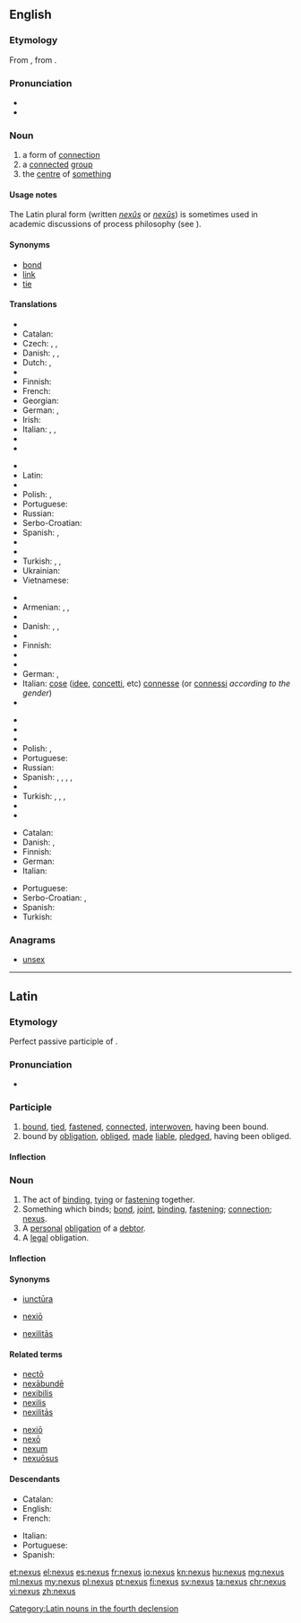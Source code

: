 ==English==
{{wikipedia|dab=nexus}}

===Etymology===
From {{etyl|la|en}} {{term|nexus||the act of binding together; bond|lang=la}}, from {{term/t|la|nectō||bind}}.

===Pronunciation===
* {{IPA|/ˈnɛksəs/}}
* {{rhymes|ɛksəs}}

===Noun===
{{head|en|noun|plural|nexuses|or|nexus}}

# a form of [[connection]]
# a [[connect]]ed [[group]]
# the [[centre]] of [[something]]

====Usage notes====
The Latin plural form (written ''[[nexûs]]'' or ''[[nexūs]]'') is sometimes used in academic discussions of process philosophy (see {{pedialite|Nexus (process philosophy)}}).

====Synonyms====
{{checksense}}
* [[bond]]
* [[link]]
* [[tie]]

====Translations====
{{trans-top|connection}}
* {{trreq|bg}}
* Catalan: {{t|ca|nexe|m}}
* Czech: {{t+|cs|souvislost|f}}, {{t|cs|spojení|n}}, {{t|cs|nexus|m}}
* Danish: {{t|da|sammenhæng|c}}, {{t|da|bindeled|n}}, {{t|da|forbindelse|c}}
* Dutch: {{t+|nl|band|m}}, {{t+|nl|verbinding|f}}
* {{trreq|et}}
* Finnish: {{t+|fi|yhteys}}
* French: {{t+|fr|nexus|m}}
* Georgian: {{t|ka|კავშირი|tr=kavširi|sc=Geor}}
* German: {{t+|de|Verbindung|f}}, {{t+|de|Verknüpfung|f}}
* Irish: {{t+|ga|nasc|m}}
* Italian: {{t+|it|nesso|m}}, {{t+|it|legame|m}}, {{t+|it|connessione|f}}
* {{trreq|ja}}
* {{trreq|kn}}
{{trans-mid}}
* {{trreq|ko}}
* Latin: {{t|la|nexus|m}}
* {{trreq|cmn}}
* Polish: {{t|pl|związek|m}}, {{t|pl|ogniwo|n}}
* Portuguese: {{t+|pt|nexo|m}}
* Russian: {{t+|ru|связь|f|tr=svjaz’|sc=Cyrl}}
* Serbo-Croatian: {{t|sh|veza|f}}
* Spanish: {{t+|es|nexo|m}}, {{t+|es|conexión|f}}
* {{trreq|sv}}
* {{trreq|ta}}
* Turkish: {{t+|tr|bağ}}, {{t+|tr|bağlantı}}, {{t+|tr|rabıta}}
* Ukrainian: {{t+|uk|зв'язок|m|tr=zvjazók|sc=Cyrl}}
* Vietnamese: {{t|vi|kết nối}}
{{trans-bottom}}

{{trans-top|connected group}}
* {{trreq|ar}}
* Armenian: {{t|hy|[[կապված]] [[խումբ]]|sc=Armn}}, {{t|hy|շարք|sc=Armn}}, {{t|hy|սերիա|sc=Armn}}
* {{trreq|bg}}
* Danish: {{t|da|kæde|c}}, {{t+|da|gruppe|c}}, {{t|da|række|c}}
* {{trreq|nl}}
* Finnish: {{t+|fi|ryhmä}}
* {{trreq|fr}}
* {{trreq|ka}}
* German: {{t+|de|Verbindung|f}}, {{t+|de|Netzwerk|n}}
* Italian: [[cose]] ([[idee]], [[concetti]], etc) [[connesse]] (or [[connessi]] ''according to the gender'')
* {{trreq|ja}}
{{trans-mid}}
* {{trreq|kn}}
* {{trreq|ko}}
* {{trreq|cmn}}
* Polish: {{t|pl|grupa|f}}, {{t|pl|zespół|m}}
* Portuguese: {{t+|pt|nexo|m}}
* Russian: {{t+|ru|группа|f|tr=grúppa|sc=Cyrl}}
* Spanish: {{t+|es|enchufe|m}} {{qualifier|colloquial}}, {{t+|es|cuña|f}} {{qualifier|colloquial}}, {{t+|es|junta|f}}, {{t+|es|vínculo|m}}, {{t+|es|vinculación|f}}
* {{trreq|ta}}
* Turkish: {{t+|tr|grup}}, {{t+|tr|ekip}}, {{t+|tr|takım}}, {{t+|tr|topluluk}}
* {{trreq|uk}}
* {{trreq|vi}}
{{trans-bottom}}

{{trans-top|centre of something}}
* Catalan: {{t+|ca|centre|m}}
* Danish: {{t|da|schankel}}, {{t|da|nexus}}
* Finnish: {{t+|fi|keskus}}
* German: {{t+|de|Zentrum|n}}
* Italian: {{t+|it|centro|m}}
{{trans-mid}}
* Portuguese: {{t+|pt|centro|m}}
* Serbo-Croatian: {{t|sh|centar}}, {{t|sh|središte}}
* Spanish: {{t+|es|centro}}
* Turkish: {{t+|tr|merkez}}
{{trans-bottom}}

===Anagrams===
* [[unsex#English|unsex]]

----

==Latin==

===Etymology===
Perfect passive participle of {{term/t|la|nectō||bind}}.

===Pronunciation===
* {{a|Classical}} {{IPA|/ˈnek.sus/|lang=la}}

===Participle===
{{la-perfect participle|nex}}

# [[bind|bound]], [[tie]]d, [[fasten]]ed, [[connect]]ed, [[interwoven]], having been bound.
# bound by [[obligation]], [[oblige]]d, [[make|made]] [[liable]], [[pledge]]d, having been obliged.

====Inflection====
{{la-decl-1&2|nex}}

===Noun===
{{la-noun|nexus|nexus|nexūs|m|fourth}}

# The act of [[bind]]ing, [[tie|tying]] or [[fasten]]ing together.
# Something which binds; [[bond]], [[joint]], [[binding]], [[fastening]]; [[connection]]; [[#English|nexus]].
# A [[personal]] [[obligation]] of a [[debtor]].
# A [[legal]] obligation.

====Inflection====
{{la-decl-4th|nex}}

====Synonyms====
* {{sense|joint}} [[iunctura|iunctūra]]
* {{sense|fastening}} [[nexio|nexiō]]
* {{sense|connection}} [[nexilitas|nexilitās]]

====Related terms====
{{top2}}
* [[necto|nectō]]
* [[nexabunde|nexābundē]]
* [[nexibilis]]
* [[nexilis]]
* [[nexilitas|nexilitās]]
{{mid2}}
* [[nexio|nexiō]]
* [[nexo#Latin|nexō]]
* [[nexum]]
* [[nexuosus|nexuōsus]]
{{bottom}}

====Descendants====
{{top2}}
* Catalan: {{l|ca|nexe}}
* English: {{l|en|nexus}}
* French: {{l|fr|nexe}}
{{mid2}}
* Italian: {{l|it|nesso}}
* Portuguese: {{l|pt|nexo}}
* Spanish: {{l|es|nexo}}
{{bottom}}

[[Category:Latin nouns in the fourth declension]]

[[et:nexus]]
[[el:nexus]]
[[es:nexus]]
[[fr:nexus]]
[[io:nexus]]
[[kn:nexus]]
[[hu:nexus]]
[[mg:nexus]]
[[ml:nexus]]
[[my:nexus]]
[[pl:nexus]]
[[pt:nexus]]
[[fi:nexus]]
[[sv:nexus]]
[[ta:nexus]]
[[chr:nexus]]
[[vi:nexus]]
[[zh:nexus]]